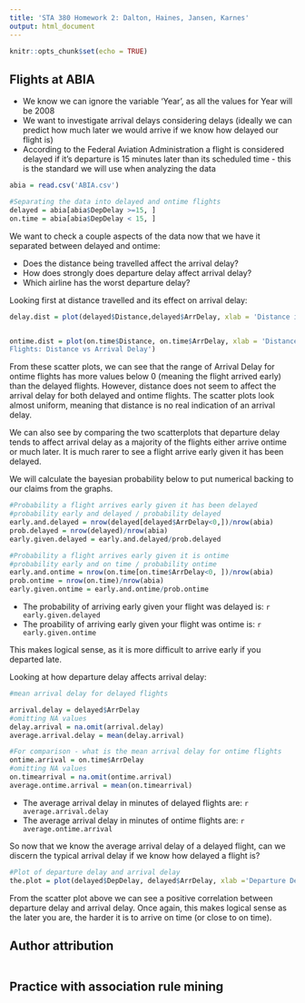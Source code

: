 ---
title: 'STA 380 Homework 2: Dalton, Haines, Jansen, Karnes'
output: html_document
---

```{r setup, include=FALSE}
knitr::opts_chunk$set(echo = TRUE)
```

## Flights at ABIA
* We know we can ignore the variable 'Year', as all the values for Year will be 2008 
* We want to investigate arrival delays considering delays (ideally we can predict how much later we would arrive if we know how delayed our flight is)
* According to the Federal Aviation Administration a flight is considered delayed if it's departure is 15 minutes later than its scheduled time - this is the standard we will use when analyzing the data

```{r}
abia = read.csv('ABIA.csv')

#Separating the data into delayed and ontime flights
delayed = abia[abia$DepDelay >=15, ]
on.time = abia[abia$DepDelay < 15, ]
```

We want to check a couple aspects of the data now that we have it separated between delayed and ontime: 

* Does the distance being travelled affect the arrival delay?
* How does strongly does departure delay affect arrival delay?
* Which airline has the worst departure delay?


Looking first at distance travelled and its effect on arrival delay:

```{r}
delay.dist = plot(delayed$Distance,delayed$ArrDelay, xlab = 'Distance in Miles', ylab = 'Arrival Delay', main = 'Delayed Flights: Distance vs Arrival Delay')


ontime.dist = plot(on.time$Distance, on.time$ArrDelay, xlab = 'Distance in Miles', ylab = 'Arrival Delay', main = 'Ontime 
Flights: Distance vs Arrival Delay')

```



From these scatter plots, we can see that the range of Arrival Delay for ontime flights has more values below 0 (meaning the flight arrived early) than the delayed flights. However, distance does not seem to affect the arrival delay for both delayed and ontime flights. The scatter plots look almost uniform, meaning that distance is no real indication of an arrival delay. 

We can also see by comparing the two scatterplots that departure delay tends to affect arrival delay as a majority of the flights either arrive ontime or much later. It is much rarer to see a flight arrive early given it has been delayed.

We will calculate the bayesian probability below to put numerical backing to our claims from the graphs. 

```{r}
#Probability a flight arrives early given it has been delayed
#probability early and delayed / probability delayed
early.and.delayed = nrow(delayed[delayed$ArrDelay<0,])/nrow(abia)
prob.delayed = nrow(delayed)/nrow(abia)
early.given.delayed = early.and.delayed/prob.delayed

#Probability a flight arrives early given it is ontime
#probability early and on time / probability ontime
early.and.ontime = nrow(on.time[on.time$ArrDelay<0, ])/nrow(abia)
prob.ontime = nrow(on.time)/nrow(abia)
early.given.ontime = early.and.ontime/prob.ontime

```
* The probability of arriving early given your flight was delayed is: `r early.given.delayed`
* The proability of arriving early given your flight was ontime is: `r early.given.ontime`

This makes logical sense, as it is more difficult to arrive early if you departed late. 


Looking at how departure delay affects arrival delay:

```{r}
#mean arrival delay for delayed flights

arrival.delay = delayed$ArrDelay
#omitting NA values
delay.arrival = na.omit(arrival.delay)
average.arrival.delay = mean(delay.arrival)

#For comparison - what is the mean arrival delay for ontime flights
ontime.arrival = on.time$ArrDelay
#omitting NA values
on.timearrival = na.omit(ontime.arrival)
average.ontime.arrival = mean(on.timearrival)

```
* The average arrival delay in minutes of delayed flights are: `r average.arrival.delay`
* The average arrival delay in minutes of ontime flights are: `r average.ontime.arrival`

So now that we know the average arrival delay of a delayed flight, can we discern the typical arrival delay if we know how delayed a flight is?
```{r}
#Plot of departure delay and arrival delay
the.plot = plot(delayed$DepDelay, delayed$ArrDelay, xlab ='Departure Delay in minutes', ylab = 'Arrival Delay in minutes', main = 'Delayed Flights: Departure Delay vs. Arrival Delay')

```

From the scatter plot above we can see a positive correlation between departure delay and arrival delay. Once again, this makes logical sense as the later you are, the harder it is to arrive on time (or close to on time).


## Author attribution



```{r}


```


## Practice with association rule mining



```{r}


```

